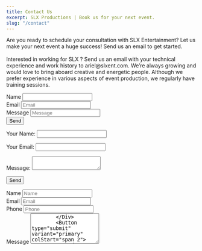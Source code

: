 ```yaml
---
title: Contact Us
excerpt: SLX Productions | Book us for your next event.
slug: "/contact"
---
```


<Block src="inner-hero" heading="Contact Us" image="url('https://res.cloudinary.com/slxent/image/upload/v1605219467/Portfolio/contact_e06cdz.webp')" image="url('https://res.cloudinary.com/slxent/image/upload/v1605219467/Portfolio/contact_vhc6vc.jpg')" />

<Section py="8|12|16|24">
  <Container>
    <Grid col="1|2" gap="8|12|16" alignItems="center">
      <Div>
        <P fontSize="s|m" mt="2">
          Are you ready to schedule your consultation with SLX Entertainment? Let us make your next event a huge success! Send us an email to get started.
          <Br />
          <Br />
          Interested in working for SLX ? Send us an email with your technical experience and work history to ariel@slxent.com. We’re always growing and would love to bring aboard creative and energetic people. Although we prefer experience in various aspects of event production, we regularly have training sessions.
        </P>
      </Div>
      <Form name="SLX contact form" netlify>
        <Div>
          <VisuallyHidden>
            <Label>Name</Label>
          </VisuallyHidden>
          <Input type="text" name="name" />
        </Div>
        <Div>
          <VisuallyHidden>
            <Label>Email</Label>
          </VisuallyHidden>
          <Input type="email" name="email" placeholder="Email" />
        </Div>
        <Div>
          <VisuallyHidden>
            <Label>Message</Label>
          </VisuallyHidden>
          <Input type="textarea" name="message" placeholder="Message" />
        </Div>
        <Button type="submit" variant="primary">Send</Button>
      </Form>
      <Form name="SLX Productions Form" method="POST" data-netlify="true">
        <P>
          <Label>Your Name: <Input type="text" name="name" /></Label>   
        </P>
        <P>
          <Label>Your Email: <Input type="email" name="email" /></Label>
        </P>
        <P>
          <Label>Message: <Textarea name="message"></Textarea></Label>
        </P>
        <P>
          <Button type="submit">Send</Button>
        </P>
      </Form>
      <Form d="grid" col="1|repeat(2, auto)" gap="4" mt="4" w="full|auto" name="OG Form" data-netlify="true">
        <Div>
          <VisuallyHidden>
            <Label htmlFor="form-01-name">Name</Label>
          </VisuallyHidden>
          <Input type="text" id="form-01-name" name="fname" placeholder="Name" />
        </Div>
        <Div>
          <VisuallyHidden>
            <Label htmlFor="form-01-email">Email</Label>
          </VisuallyHidden>
          <Input
            type="email"
            id="form-01-email"
            name="email-address"
            placeholder="Email"
          />
        </Div>
        <Div>
          <VisuallyHidden>
            <Label htmlFor="form-01-phone">Phone</Label>
          </VisuallyHidden>
          <Input
            type="tel"
            id="form-01-phone"
            name="phone-number"
            placeholder="Phone"
          />
        </Div>
        <Div colStart="span 2">
          <VisuallyHidden>
            <Label htmlFor="form-01-message">Message</Label>
          </VisuallyHidden>
          <Textarea
            placeholder="Message"
            id="form-01-message"
            name="message-area"
            rows="5"
          />
        </Div>
        <Button type="submit" variant="primary" colStart="span 2">
          Send message
        </Button>
      </Form>
    </Grid>
  </Container>
</Section>